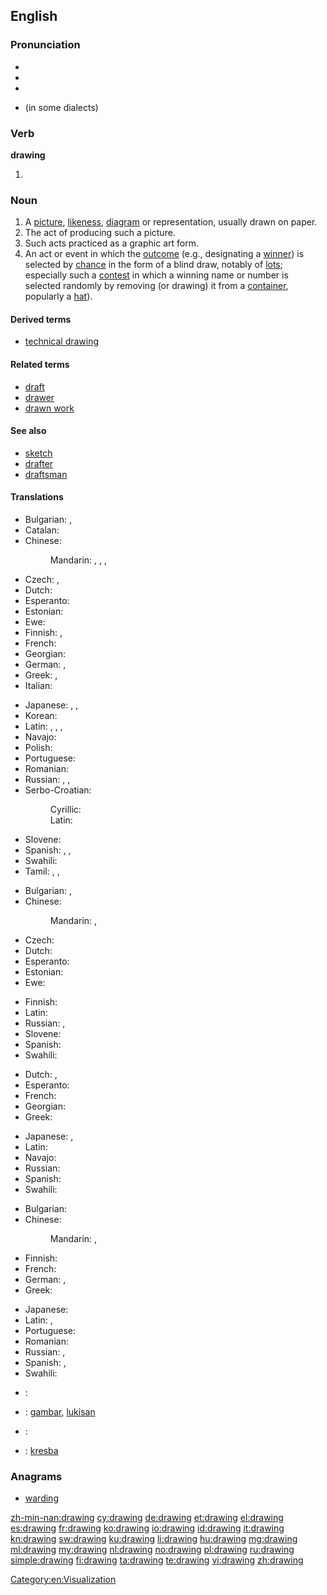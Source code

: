 ==English==

===Pronunciation===
{{wikipedia}}
* {{audio|en-us-drawing.ogg|Audio (US)}}
* {{IPA|/ˈdɹɑ.ɪŋ(ɡ)/|/ˈdɹɔ.ɪŋ(ɡ)/|/ˈdɹɑɹɪŋ(ɡ)/|/ˈdɹɔɹɪŋ(ɡ)/|lang=en}}
* {{rhymes|ɔːɪŋ}}
* {{rhymes|ɔːɹɪŋ}} (in some dialects)

===Verb===
'''drawing'''

# {{present participle of|draw}}

===Noun===
{{en-noun}}

# A [[picture]], [[likeness]], [[diagram]] or representation, usually drawn on paper.
# The act of producing such a picture.
# Such acts practiced as a graphic art form.
# An act or event in which the [[outcome]] (e.g., designating a [[winner]]) is selected by [[chance]] in the form of a blind draw, notably of [[lot]]s; especially such a [[contest]] in which a winning name or number is selected randomly by removing (or drawing) it from a [[container]], popularly a [[hat]]).

====Derived terms====
* [[technical drawing]]

====Related terms====
* [[draft]]
* [[drawer]]
* [[drawn work]]

====See also====
* [[sketch]]
* [[drafter]]
* [[draftsman]]

====Translations====
{{trans-top|picture, likeness, diagram or representation}}
* Bulgarian: {{t+|bg|рисунка|f}},{{t+|bg|чертеж|m}}
* Catalan: {{t+|ca|dibuix|m}}
* Chinese:
*: Mandarin: {{t|cmn|圖畫|sc=Hani}}, {{t|cmn|图画|tr=túhuà|sc=Hani}}, {{t|cmn|圖片|sc=Hani}}, {{t|cmn|图片|tr=túpiàn|sc=Hani}}
* Czech: {{t+|cs|kresba|f}}, {{t-|cs|nákres|m}}
* Dutch: {{t+|nl|tekening}}
* Esperanto: {{t-|eo|desegnaĵo}}
* Estonian: {{t-|et|joonistus}}
* Ewe: {{tø|ee|nutata}}
* Finnish: {{t+|fi|piirros}}, {{t+|fi|piirustus}}
* French: {{t+|fr|dessin|m}}
* Georgian: {{t-|ka|ხატვა|tr=xatva|sc=Geor}}
* German: {{t+|de|Zeichnung|f}}, {{t|de|Bild|n}}
* Greek: {{t+|el|σχέδιο|n|tr=schédio}}, {{t+|el|σχεδίασμα|n|tr=schedíasma}}
* Italian: {{t+|it|disegno|m}}
{{trans-mid}}
* Japanese: {{t|ja|絵|tr=え, e|sc=Jpan}}, {{t|ja|素描|tr=そびょう, sobyō|sc=Jpan}}, {{t|ja|図画|tr=ずが, zuga|sc=Jpan}}
* Korean: {{t+|ko|그림|tr=geurim}}
* Latin: {{t-|la|imago}}, {{t+|la|descriptio}}, {{t+|la|forma}}, {{t-|la|designatio}}
* Navajo: {{tø|nv|naashchʼąąʼ}}
* Polish: {{t+|pl|rysunek|m}}
* Portuguese: {{t+|pt|desenho}}
* Romanian: {{t-|ro|desen|n}}
* Russian: {{t+|ru|рисунок|alt=рису́нок|tr=risúnok|m|sc=Cyrl}}, {{qualifier|draft, design, diagram}} {{t|ru|чертёж|m|tr=čertjóž|sc=Cyrl}}, {{t|ru|картинка|f|tr=kartínka|sc=Cyrl}}
* Serbo-Croatian:
*: Cyrillic: {{t-|sh|цртеж|m}}
*: Latin: {{t-|sh|crtež|m}}
* Slovene: {{t+|sl|risba|f}}
* Spanish: {{t+|es|dibujo|m}}, {{t+|es|esquema|m}}, {{t+|es|croquis|m}}
* Swahili: {{t+|sw|mchoro|xs=Swahili}}
* Tamil: {{t+|ta|ஓவியம்|sc=Taml}}, {{t+|ta|படம்|sc=Taml}}, {{t+|ta|கீறல்|sc=Taml}}
{{trans-bottom}}

{{trans-top|act of producing a picture}}
* Bulgarian: {{t+|bg|рисуване|n}}, {{t+|bg|чертане|n}}
* Chinese:
*: Mandarin: {{t|cmn|繪圖|sc=Hani}}, {{t|cmn|绘图|tr=huìtú|sc=Hani}}
* Czech: {{t+|cs|kresba|f}}
* Dutch: {{t+|nl|tekenen|n}}
* Esperanto: {{t-|eo|desegnado}}
* Estonian: {{t-|et|joonistamine}}
* Ewe: {{tø|ee|nutata}}
{{trans-mid}}
* Finnish: {{t-|fi|piirtäminen}}
* Latin: {{t-|la|graphidis scientia}}
* Russian: {{t|ru|рисование|n|tr=risovánije|sc=Cyrl}}, {{qualifier|drafting}} {{t|ru|черчение|m|tr=čerčénije|sc=Cyrl}}
* Slovene: {{t-|sl|risanje|n}}
* Spanish: {{t+|es|dibujar}}
* Swahili: {{t+|sw|mchoro|xs=Swahili}}
{{trans-bottom}}

{{trans-top|graphic art form}}
* Dutch: {{t+|nl|tekenen|n}}, {{t-|nl|tekenkunst}}
* Esperanto: {{t-|eo|desegnado}}
* French: {{t|fr|dessin|m}}
* Georgian: {{t-|ka|ხატვა|tr=xatva|sc=Geor}}
* Greek: {{t+|el|σχέδιο|n|tr=skhédio}}
{{trans-mid}}
* Japanese: {{t|ja|デッサン|tr=dessan|sc=Jpan}}, {{t|ja|ドローイング|tr=dorōingu|sc=Jpan}}
* Latin: {{t-|la|graphis}}
* Navajo: {{tø|nv|naashchʼąąʼ}}
* Russian: {{t|ru|рисование|n|tr=risovánije|sc=Cyrl}}
* Spanish: {{t+|es|dibujo|m}}
* Swahili: {{t+|sw|mchoro|xs=Swahili}}
{{trans-bottom}}

{{trans-top|action where the outcome is selected by chance using a draw}}
* Bulgarian: {{t+|bg|теглене|n}}
* Chinese:
*: Mandarin: {{t|cmn|抽籤|sc=Hani}}, {{t|cmn|抽签|tr=chōuqiān|sc=Hani}}
* Finnish: {{t-|fi|nostoarvonta}}
* French: {{t+|fr|pige|f}}
* German: {{t-|de|Auslosung|f}}, {{t+|de|Ziehung|f}}
* Greek: {{t+|el|κλήρωση|f|tr=klírosi}}
{{trans-mid}}
* Japanese: {{t|ja|抽選|tr=ちゅうせん, chūsen|sc=Jpan}}
* Latin: {{t-|la|lineamenta}}, {{t-|la|adumbratio}}
* Portuguese: {{t+|pt|sorteio|m}}
* Romanian: {{t+|ro|tragere|f}}
* Russian: {{t|ru|жеребьёвка|tr=žerebʹjóvka|sc=Cyrl}}, {{t|ru|розыгрыш|m|tr=rózygryš|sc=Cyrl}}
* Spanish: {{t-|es|sorteo|m}}, {{t+|es|rifa|f}}
* Swahili: {{t+|sw|mchoro|xs=Swahili}}
{{trans-bottom}}

{{checktrans-top}}
* {{ttbc|el}}: {{t+|el|σχεδίαση|f|tr=σχεδίαση}}
* {{ttbc|id}}: [[gambar]], [[lukis|lukisan]]
{{trans-mid}}
* {{ttbc|ga}}: {{t-|ga|dearadh|m}}
* {{ttbc|sk}}: [[kresba]] {{f}}
{{trans-bottom}}

===Anagrams===
* [[warding#English|warding]]

[[Category:en:Visualization]]

[[zh-min-nan:drawing]]
[[cy:drawing]]
[[de:drawing]]
[[et:drawing]]
[[el:drawing]]
[[es:drawing]]
[[fr:drawing]]
[[ko:drawing]]
[[io:drawing]]
[[id:drawing]]
[[it:drawing]]
[[kn:drawing]]
[[sw:drawing]]
[[ku:drawing]]
[[li:drawing]]
[[hu:drawing]]
[[mg:drawing]]
[[ml:drawing]]
[[my:drawing]]
[[nl:drawing]]
[[no:drawing]]
[[pl:drawing]]
[[ru:drawing]]
[[simple:drawing]]
[[fi:drawing]]
[[ta:drawing]]
[[te:drawing]]
[[vi:drawing]]
[[zh:drawing]]